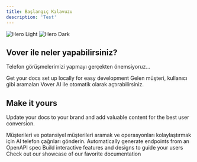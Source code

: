 ```yaml
---
title: Başlangıç ​​Kılavuzu
description: 'Test'
---
```


<img
  className="block dark:hidden"
  src="/images/hero-light.svg"
  alt="Hero Light"
/>
<img
  className="hidden dark:block"
  src="/images/hero-dark.svg"
  alt="Hero Dark"
/>

## Vover ile neler yapabilirsiniz?

Telefon görüşmelerimizi yapmayı gerçekten önemsiyoruz…

<CardGroup cols={2}>
  <Card
    title="Edit Your Docs"
    icon="pen-to-square"
    href="https://mintlify.com/docs/quickstart"
  >
    Get your docs set up locally for easy development
  </Card>
  <Card
    title="Gelen aramaları ayarlama"
    icon="phone"
    href="https://mintlify.com/docs/development"
  >
  Gelen müşteri, kullanıcı gibi aramaları Vover AI ile otomatik olarak açtırabilirsiniz.
  </Card>
</CardGroup>

## Make it yours

Update your docs to your brand and add valuable content for the best user conversion.

<CardGroup cols={2}>
  <Card
    title="Telefon çağrıları gönder"
    icon="phone"
    href="https://mintlify.com/docs/settings/global"
  >
   Müşterileri ve potansiyel müşterileri aramak ve operasyonları kolaylaştırmak için AI telefon çağrıları gönderin.
  </Card>
  <Card
    title="Reference APIs"
    icon="code"
    href="https://mintlify.com/docs/api-playground/openapi"
  >
    Automatically generate endpoints from an OpenAPI spec
  </Card>
  <Card
    title="Add Components"
    icon="screwdriver-wrench"
    href="https://mintlify.com/docs/components/accordion"
  >
    Build interactive features and designs to guide your users
  </Card>
  <Card
    title="Get Inspiration"
    icon="stars"
    href="https://mintlify.com/customers"
  >
    Check out our showcase of our favorite documentation
  </Card>
</CardGroup>
